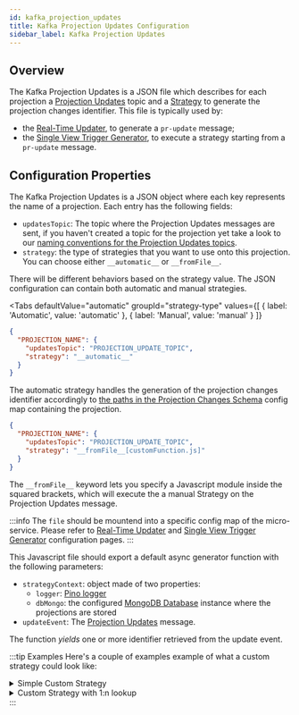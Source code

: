 ```yaml
---
id: kafka_projection_updates
title: Kafka Projection Updates Configuration
sidebar_label: Kafka Projection Updates
---
```



## Overview

The Kafka Projection Updates is a JSON file which describes for each projection a [Projection Updates](/fast_data/inputs_and_outputs.md#projection-update) topic and a [Strategy](/fast_data/configuration/strategies.md) to generate the projection changes identifier. This file is typically used by:

* the [Real-Time Updater](/fast_data/realtime_updater.md), to generate a `pr-update` message; 
* the [Single View Trigger Generator](/fast_data/single_view_trigger_generator.md), to execute a strategy starting from a `pr-update` message.  

## Configuration Properties

The Kafka Projection Updates is a JSON object where each key represents the name of a projection. Each entry has the following fields:

- `updatesTopic`: The topic where the Projection Updates messages are sent, if you haven't created a topic for the projection yet take a look to our [naming conventions for the Projection Updates topics](/fast_data/inputs_and_outputs.md#topic-naming-convention-1).
- `strategy`: the type of strategies that you want to use onto this projection. You can choose either `__automatic__` or `__fromFile__`.

There will be different behaviors based on the strategy value. The JSON configuration can contain both automatic and manual strategies.

<Tabs
  defaultValue="automatic"
  groupId="strategy-type"
  values={[
      { label: 'Automatic', value: 'automatic' },
      { label: 'Manual', value: 'manual' }
  ]}
>
<TabItem value="automatic">

```json title="kafkaProjectionUpdates.json"
{
  "PROJECTION_NAME": {
    "updatesTopic": "PROJECTION_UPDATE_TOPIC",
    "strategy": "__automatic__"
  }
}
```

The automatic strategy handles the generation of the projection changes identifier accordingly to [the paths in the Projection Changes Schema](/fast_data/configuration/config_maps/projection_changes_schema.md) config map containing the projection.

</TabItem>
<TabItem value="manual">

```json title="kafkaProjectionUpdates.json"
{
  "PROJECTION_NAME": {
    "updatesTopic": "PROJECTION_UPDATE_TOPIC",
    "strategy": "__fromFile__[customFunction.js]"
  }
}
```

The `__fromFile__` keyword lets you specify a Javascript module inside the squared brackets, which will execute the a manual Strategy on the Projection Updates message.

:::info
The `file` should be mountend into a specific config map of the micro-service. Please refer to [Real-Time Updater](/fast_data/configuration/realtime_updater.md) and [Single View Trigger Generator](/fast_data/configuration/single_view_trigger_generator.md) configuration pages.
:::

This Javascript file should export a default async generator function with the following parameters:
- `strategyContext`: object made of two properties:
  - `logger`: [Pino logger](https://github.com/pinojs/pino)
  - `dbMongo`: the configured [MongoDB Database](https://mongodb.github.io/node-mongodb-native/5.2/classes/Db.html) instance where the projections are stored
- `updateEvent`: The [Projection Updates](/fast_data/inputs_and_outputs.md#projection-update) message.

The function _yields_ one or more identifier retrieved from the update event. 

:::tip Examples
Here's a couple of examples example of what a custom strategy could look like:

<details>
<summary>Simple Custom Strategy</summary>
<p>

```js
// note: this has to be an AsyncGenerator
module.exports = async function* myCustomStrategy ({ logger, dbMongo }, { after }) {
  yield { IDENTIFIER_FIELD: after.FIELD }
}
```

</p>
</details>
<details>
<summary>Custom Strategy with 1:n lookup </summary>
<p>

```js
module.exports = async function* myCustomStrategy ({ logger, dbMongo }, { after }) {
  const lookupRecords = await dbMongo.collection('lookup-collection').find({ field: after.FIELD })
  for await(const lookup of lookupRecords) {
    yield { IDENTIFIER_FIELD: lookup.FIELD } 
  }
}
```

</p>
</details>
:::

</TabItem>
</Tabs>